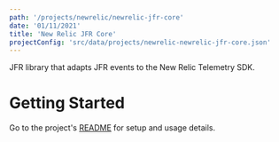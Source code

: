 ```yaml
---
path: '/projects/newrelic/newrelic-jfr-core'
date: '01/11/2021'
title: 'New Relic JFR Core'
projectConfig: 'src/data/projects/newrelic-newrelic-jfr-core.json'
---
```



JFR library that adapts JFR events to the New Relic Telemetry SDK.

# Getting Started

Go to the project's [README](https://github.com/newrelic/newrelic-jfr-core#readme) for setup and usage details.
